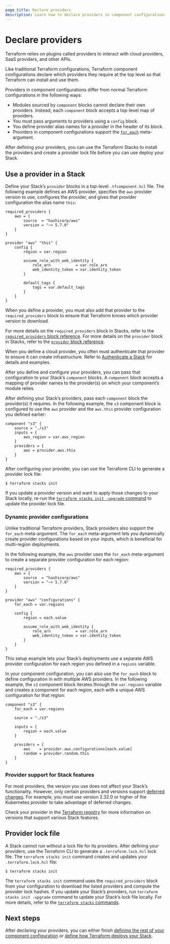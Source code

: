 ```yaml
---
page_title: Declare providers
description: Learn how to declare providers in component configurations.
---
```


# Declare providers

Terraform relies on plugins called providers to interact with cloud providers, SaaS providers, and other APIs.

Like traditional Terraform configurations, Terraform component configurations declare which providers they require at the top level so that Terraform can install and use them.

Providers in component configurations differ from normal Terraform configurations in the following ways:
- Modules sourced by `component` blocks cannot declare their own providers. Instead, each `component` block accepts a top-level map of providers.
- You must pass arguments to providers using a `config` block.
- You define provider alias names for a provider in the header of its block.
- Providers in component configurations support the [`for_each`](/terraform/language/block/stack/component_configuration/provider#for_each) meta-argument.

After defining your providers, you can use the Terraform Stacks  to install the providers and create a provider lock file before you can use deploy your Stack.

## Use a provider in a Stack

Define your Stack’s `provider` blocks in a top-level `.tfcomponent.hcl` file. The following example defines an AWS provider, specifies the `aws` provider version to use, configures the provider, and gives that provider configuration the alias name `this`:

<CodeBlockConfig filename="providers.tfcomponent.hcl">

```hcl
required_providers {
    aws = {
        source  = "hashicorp/aws"
        version = "~> 5.7.0"
    }
}

provider "aws" "this" {
    config {
        region = var.region

        assume_role_with_web_identity {
            role_arn           = var.role_arn
            web_identity_token = var.identity_token
        }

        default_tags {
            tags = var.default_tags
        }
    }
}
```

</CodeBlockConfig>

When you define a provider, you must also add that provider to the `required_providers` block to ensure that Terraform knows which provider version to download.

For more details on the `required_providers` block in Stacks, refer to the [`required_providers` block reference](/terraform/language/block/stack/component_configuration/required_providers). For more details on the `provider` block in Stacks, refer to the [`provider` block reference](/terraform/language/block/stack/component_configuration/provider).

When you define a cloud provider, you often must authenticate that provider to ensure it can create infrastructure. Refer to [Authenticate a Stack](/terraform/language/stacks/deploy/authenticate) for details and examples.

After you define and configure your providers, you can pass that configuration to your Stack’s `component` blocks. A `component` block accepts a mapping of provider names to the provider(s) on which your component’s module relies.

After defining your Stack’s providers, pass each `component` block the provider(s) it requires. In the following example, the `s3` component block is configured to use the `aws` provider and the `aws.this` provider configuration you defined earlier:

<CodeBlockConfig highlight="7" filename="components.tfcomponent.hcl">

```hcl
component "s3" {
    source = "./s3"
    inputs = {
        aws_region = var.aws_region
    }
    providers = {
        aws = provider.aws.this
    }
}
```

</CodeBlockConfig>

After configuring your provider, you can use the Terraform CLI to generate a provider lock file:

```shell
$ terraform stacks init
```

If you update a provider version and want to apply those changes to your Stack locally, re-run the [`terraform stacks init -upgrade` command](terraform/cli/commands/stacks/init) to update the provider lock file.

### Dynamic provider configurations

Unlike traditional Terraform providers, Stack providers also support the `for_each` meta-argument. The `for_each` meta-argument lets you dynamically create provider configurations based on your inputs, which is beneficial for multi-region deployments.

In the following example, the `aws` provider uses the `for_each` meta-argument to create a separate provider configuration for each region:

<CodeBlockConfig highlight="9,12" filename="providers.tfcomponent.hcl">

```hcl
required_providers {
    aws = {
        source  = "hashicorp/aws"
        version = "~> 5.7.0"
    }
}

provider "aws" "configurations" {
    for_each = var.regions

    config {
        region = each.value

        assume_role_with_web_identity {
            role_arn           = var.role_arn
            web_identity_token = var.identity_token
        }
    }
}
```

</CodeBlockConfig>

This setup example lets your Stack’s deployments use a separate AWS provider configuration for each region you defined in a `regions` variable.

In your component configuration, you can also use the `for_each` block to define configuration in with multiple AWS providers. In the following example, the `s3` component block iterates through the `var.regions` variable and creates a component for each region, each with a unique AWS configuration for that region:

<CodeBlockConfig highlight="2,7,11" filename="components.tfcomponent.hcl">

```hcl
component "s3" {
    for_each = var.regions

    source = "./s3"

    inputs = {
        region = each.value
    }

    providers = {
        aws    = provider.aws.configurations[each.value]
        random = provider.random.this
    }
}
```

</CodeBlockConfig>


### Provider support for Stack features

For most providers, the version you use does not affect your Stack’s functionality. However, only certain providers and versions support [deferred changes](/terraform/cloud-docs/stacks/deploy/plans#deferred-changes). For example, you must use version 2.32.0 or higher of the Kubernetes provider to take advantage of deferred changes.

Check your provider in the [Terraform registry](https://registry.terraform.io/) for more information on versions that support various Stack features.

## Provider lock file

A Stack cannot run without a lock file for its providers. After defining your providers, use the Terraform CLI to generate a `.terraform.lock.hcl` lock file. The `terraform stacks init` command creates and updates your `.terraform.lock.hcl` file:

```shell-session
$ terraform stacks init
```

The `terraform stacks init` command uses the `required_providers` block from your configuration to download the listed providers and compute the provider lock hashes. If you update your Stack’s providers, run `terraform stacks init -upgrade` command to update your Stack’s lock file locally. For more details, refer to the [`terraform stacks` commands](/terraform/cli/commands/stacks).

## Next steps

After declaring your providers, you can either finish [defining the rest of your component configuration](/terraform/language/stacks/component/config) or [define how Terraform deploys your Stack](/terraform/language/stacks/deploy/config).

